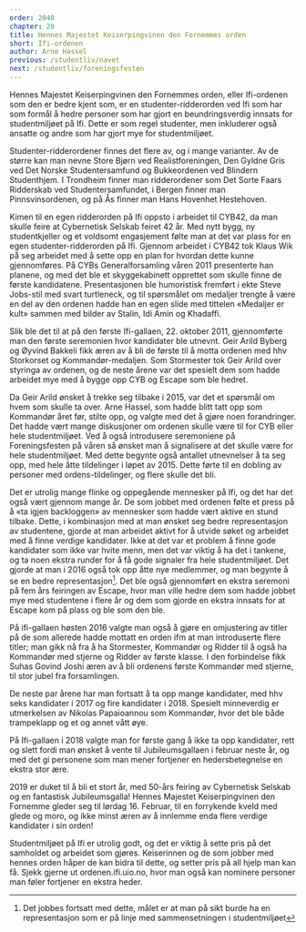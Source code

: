 ```yaml
---
order: 2040
chapter: 20
title: Hennes Majestet Keiserpingvinen den Fornemmes orden
short: Ifi-ordenen
author: Arne Hassel
previous: /studentliv/navet
next: /studentliv/foreningsfesten
---
```


Hennes Majestet Keiserpingvinen den Fornemmes orden, eller Ifi-ordenen som den er bedre kjent som, er en 
studenter-ridderorden ved Ifi som har som formål å hedre personer som har gjort en beundringsverdig innsats for 
studentmiljøet på Ifi. Dette er som regel studenter, men inkluderer også ansatte og andre som har gjort mye for 
studentmiljøet.

Studenter-ridderordener finnes det flere av, og i mange varianter. Av de større kan man nevne Store Bjørn ved 
Realistforeningen, Den Gyldne Gris ved Det Norske Studentersamfund og Bukkeordenen ved Blindern Studenthjem. I 
Trondheim finner man ridderordener som Det Sorte Faars Ridderskab ved Studentersamfundet, i Bergen finner man 
Pinnsvinsordenen, og på Ås finner man Hans Hovenhet Hestehoven.

Kimen til en egen ridderorden på Ifi oppsto i arbeidet til CYB42, da man skulle feire at Cybernetisk Selskab 
feiret 42 år. Med nytt bygg, ny studentkjeller og et voldsomt engasjement følte man at det var plass for en 
egen studenter-ridderorden på Ifi. Gjennom arbeidet i CYB42 tok Klaus Wik på seg arbeidet med å sette opp en 
plan for hvordan dette kunne gjennomføres. På CYBs Generalforsamling våren 2011 presenterte han planene, og 
med det ble et skyggekabinett opprettet som skulle finne de første kandidatene. Presentasjonen ble humoristisk 
fremført i ekte Steve Jobs-stil med svart turtleneck, og til spørsmålet om medaljer trengte å være en del av 
den ordenen hadde han en egen slide med tittelen «Medaljer er kult» sammen med bilder av Stalin, Idi Amin 
og Khadaffi.

Slik ble det til at på den første Ifi-gallaen, 22. oktober 2011, gjennomførte man den første seremonien 
hvor kandidater ble utnevnt. Geir Arild Byberg og Øyvind Bakkeli fikk æren av å bli de første til å motta 
ordenen med hhv Storkorset og Kommandør-medaljen. Som Stormester tok Geir Arild over styringa av ordenen, og 
de neste årene var det spesielt dem som hadde arbeidet mye med å bygge opp CYB og Escape som ble hedret.

Da Geir Arild ønsket å trekke seg tilbake i 2015, var det et spørsmål om hvem som skulle ta over. Arne Hassel, 
som hadde blitt tatt opp som Kommandør året før, stilte opp, og valgte med det å gjøre noen forandringer. Det 
hadde vært mange diskusjoner om ordenen skulle være til for CYB eller hele studentmiljøet. Ved å også 
introdusere seremoniene på Foreningsfesten på våren så ønsket man å signalisere at det skulle være for hele 
studentmiljøet. Med dette begynte også antallet utnevnelser å ta seg opp, med hele åtte tildelinger i løpet 
av 2015. Dette førte til en dobling av personer med ordens-tildelinger, og flere skulle det bli.

Det er utrolig mange flinke og oppegående mennesker på Ifi, og det har det også vært gjennom mange år. De 
som jobbet med ordenen følte et press på å «ta igjen backloggen» av mennesker som hadde vært aktive en stund 
tilbake. Dette, i kombinasjon med at man ønsket seg bedre representasjon av studentene, gjorde at man arbeidet 
aktivt for å utvide søket og arbeidet med å finne verdige kandidater. Ikke at det var et problem å finne gode 
kandidater som ikke var hvite menn, men det var viktig å ha det i tankene, og ta noen ekstra runder for å få 
gode signaler fra hele studentmiljøet. Det gjorde at man i 2016 også tok opp åtte nye medlemmer, og man begynte 
å se en bedre representasjon[^1]. Det ble også gjennomført en ekstra seremoni på fem års feiringen av Escape, 
hvor man ville hedre dem som hadde jobbet mye med studentene i flere år og dem som gjorde en ekstra innsats 
for at Escape kom på plass og ble som den ble.

På ifi-gallaen høsten 2016 valgte man også å gjøre en omjustering av titler på de som allerede hadde mottatt 
en orden ifm at man introduserte flere titler; man gikk nå fra å ha Stormester, Kommandør og Ridder til å 
også ha Kommandør med stjerne og Ridder av første klasse. I den forbindelse fikk Suhas Govind Joshi æren av 
å bli ordenens første Kommandør med stjerne, til stor jubel fra forsamlingen.

De neste par årene har man fortsatt å ta opp mange kandidater, med hhv seks kandidater i 2017 og fire 
kandidater i 2018. Spesielt minneverdig er utmerkelsen av Nikolas Papaioannou som Kommandør, hvor det ble 
både trampeklapp og et og annet vått øye.

På Ifi-gallaen i 2018 valgte man for første gang å ikke ta opp kandidater, rett og slett fordi man ønsket å 
vente til Jubileumsgallaen i februar neste år, og med det gi personene som man mener fortjener en hedersbetegnelse 
en ekstra stor ære.

2019 er duket til å bli et stort år, med 50-års feiring av Cybernetisk Selskab og en fantastisk Jubileumsgalla! 
Hennes Majestet Keiserpingvinen den Fornemme gleder seg til lørdag 16. Februar, til en forrykende kveld med 
glede og moro, og ikke minst æren av å innlemme enda flere verdige kandidater i sin orden!

Studentmiljøet på Ifi er utrolig godt, og det er viktig å sette pris på det samholdet og arbeidet som gjøres. 
Keiserinnen og de som jobber med hennes orden håper de kan bidra til dette, og setter pris på all hjelp man 
kan få. Sjekk gjerne ut ordenen.ifi.uio.no, hvor man også kan nominere personer man føler fortjener en ekstra heder.

[^1]:Det jobbes fortsatt med dette, målet er at man på sikt burde ha en 
  representasjon som er på linje med sammensetningen i studentmiljøet
